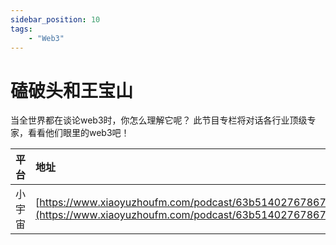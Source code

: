 ---
sidebar_position: 10
tags:
    - "Web3"
---

# 磕破头和王宝山

当全世界都在谈论web3时，你怎么理解它呢？
此节目专栏将对话各行业顶级专家，看看他们眼里的web3吧！

| 平台 | 地址 |
|:--|:----|
| 小宇宙 | [https://www.xiaoyuzhoufm.com/podcast/63b51402767867f921db3344](https://www.xiaoyuzhoufm.com/podcast/63b51402767867f921db3344) |
